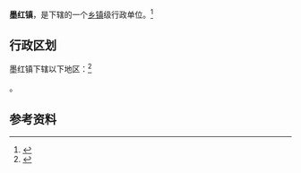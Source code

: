 {{中国乡级行政区|53/03/25/107/000}}

'''墨红镇'''，是{{PRC admin/fullname|53/03/25/107/000|3}}下辖的一个[[乡镇|乡镇]]级行政单位。<ref>{{PRC admin/ref sgc|{{PRC admin/parent|53/03/25/107/000}}}}</ref>

== 行政区划 ==

墨红镇下辖以下地区：<ref>{{PRC admin/ref sgc|53/03/25/107/000}}</ref>

{{PRC admin/children|53/03/25/107/000}}。

== 参考资料 ==

{{reflist}}

{{行政区划小作品}}
{{PRC admin/navcat|53/03/25/107/000}}